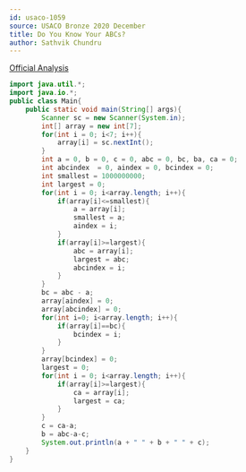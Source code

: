 ```yaml
---
id: usaco-1059
source: USACO Bronze 2020 December
title: Do You Know Your ABCs?
author: Sathvik Chundru
---
```


[Official Analysis](http://www.usaco.org/current/data/sol_prob1_bronze_dec20.html)

<LanguageSection>
  
<JavaSection>

```java
import java.util.*;
import java.io.*;
public class Main{
	public static void main(String[] args){
		Scanner sc = new Scanner(System.in);
		int[] array = new int[7];
		for(int i = 0; i<7; i++){
			array[i] = sc.nextInt();  
		}
		int a = 0, b = 0, c = 0, abc = 0, bc, ba, ca = 0;
		int abcindex  = 0, aindex = 0, bcindex = 0;
		int smallest = 1000000000;
		int largest = 0;
		for(int i = 0; i<array.length; i++){
			if(array[i]<=smallest){
				a = array[i];
				smallest = a;
				aindex = i;
			}
			if(array[i]>=largest){
				abc = array[i];
				largest = abc;
				abcindex = i;
			}
		}
		bc = abc - a;
		array[aindex] = 0;
		array[abcindex] = 0;
		for(int i=0; i<array.length; i++){
			if(array[i]==bc){
				bcindex = i;
			}
		}
		array[bcindex] = 0;
		largest = 0;
		for(int i = 0; i<array.length; i++){
			if(array[i]>=largest){
				ca = array[i];
				largest = ca;  
			} 
		}
		c = ca-a;
		b = abc-a-c;
		System.out.println(a + " " + b + " " + c);
	} 
}
```

</JavaSection>

</LanguageSection>
